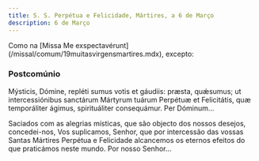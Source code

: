 ```yaml
---
title: S. S. Perpétua e Felicidade, Mártires, a 6 de Março
description: 6 de Março
---
```


<aside>
  Como na [Missa Me exspectavérunt](/missal/comum/19muitasvirgensmartires.mdx),
  excepto:
</aside>

### Postcomúnio

<div class="side-by-side not-content">

Mýsticis, Dómine, repléti sumus votis et gáudiis: præsta, quǽsumus; ut
    intercessiónibus sanctárum Mártyrum tuárum Perpétuæ et Felicitátis, quæ
    temporáliter ágimus, spirituáliter consequámur. Per Dóminum...

Saciados com as alegrias místicas, que são objecto dos nossos desejos,
    concedei-nos, Vos suplicamos, Senhor, que por intercessão das vossas Santas
    Mártires Perpétua e Felicidade alcancemos os eternos efeitos do que
    praticámos neste mundo. Por nosso Senhor...

</div>
